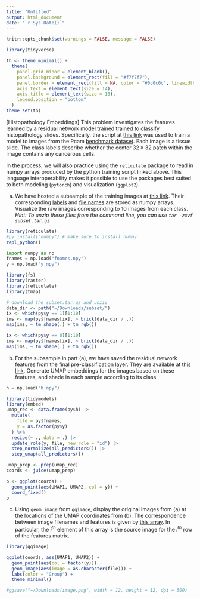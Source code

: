 ```yaml
---
title: "Untitled"
output: html_document
date: "`r Sys.Date()`"
---
```


```r
knitr::opts_chunk$set(warnings = FALSE, message = FALSE)
```

```r
library(tidyverse)

th <- theme_minimal() + 
  theme(
    panel.grid.minor = element_blank(),
    panel.background = element_rect(fill = "#f7f7f7"),
    panel.border = element_rect(fill = NA, color = "#0c0c0c", linewidth = 0.6),
    axis.text = element_text(size = 14),
    axis.title = element_text(size = 16),
    legend.position = "bottom"
  )
theme_set(th)
```

[Histopathology Embeddings] This problem investigates the features learned by
a residual network model trained trained to classify histopathology slides.
Specifically, the script at [this
link](https://colab.research.google.com/drive/1bPFz718F-YE0iUcdkm2kc0Aeg8g6-Neh?usp=sharing)
was used to train a model to images from the Pcam [benchmark
dataset](https://www.kaggle.com/competitions/histopathologic-cancer-detection/data).
Each image is a tissue slide. The class labels describe whether the center $32 \times 32$ patch within the image contains any cancerous cells.

In the process, we will also practice using the `reticulate` package to read in
numpy arrays produced by the python training script linked above. This language
interoperability makes it possible to use the packages best suited to both
modeling (`pytorch`) and visualization (`ggplot2`).

a. We have hosted a subsample of the training images at [this
link](https://github.com/krisrs1128/stat436_s24/raw/main/data/subset.tar.gz).
Their corresponding [labels](https://github.com/krisrs1128/stat436_s24/raw/main/data/y.npy) and [file names](https://github.com/krisrs1128/stat436_s24/raw/main/data/fnames.npy) are stored as numpy arrays. Visualize the raw images corresponding to 10 images from each class. _Hint: To unzip these files from the command line, you can use `tar -zxvf subset.tar.gz`_  

```r
library(reticulate)
#py_install("numpy") # make sure to install numpy
repl_python()
```

```python
import numpy as np
fnames = np.load("fnames.npy")
y = np.load("y.npy")
```

```r
library(fs)
library(raster)
library(reticulate)
library(tmap)

# download the subset.tar.gz and unzip
data_dir <- path("~/Downloads/subset/")
ix <- which(py$y == 1)[1:10]
ims <- map(py$fnames[ix], ~ brick(data_dir / .))
map(ims, ~ tm_shape(.) + tm_rgb())
```

```r
ix <- which(py$y == 0)[1:10]
ims <- map(py$fnames[ix], ~ brick(data_dir / .))
map(ims, ~ tm_shape(.) + tm_rgb())
```

b. For the subsample in part (a), we have saved the residual network
features from the final pre-classification layer. They are available
at [this
link](https://github.com/krisrs1128/stat436_s24/raw/main/data/h.npy).
Generate UMAP embeddings for the images based on these features, and shade
in each sample according to its class.

```python
h = np.load("h.npy")
```

```r
library(tidymodels)
library(embed)
umap_rec <- data.frame(py$h) |>
  mutate(
    file = py$fnames,
    y = as.factor(py$y)
  ) %>%
  recipe(~ ., data = .) |>
  update_role(y, file, new_role = "id") |>
  step_normalize(all_predictors()) |>
  step_umap(all_predictors())

umap_prep <- prep(umap_rec)
coords <- juice(umap_prep)
```

```r
p <- ggplot(coords) +
  geom_point(aes(UMAP1, UMAP2, col = y)) +
  coord_fixed()
p
```

c. Using `geom_image` from `ggimage`, display the original images from (a) at
the locations of the UMAP coordinates from (b). The correspondence between image
filenames and features is given by [this array](https://github.com/krisrs1128/stat479_s22/blob/main/_slides/week13/exercises/fnames.npy?raw=true).
In particular, the $i^{th}$ element of this array is the source image for the
$i^{th}$ row of the features matrix.

```r
library(ggimage)

ggplot(coords, aes(UMAP1, UMAP2)) +
  geom_point(aes(col = factor(y))) +
  geom_image(aes(image = as.character(file))) +
  labs(color = "Group") +
  theme_minimal()

#ggsave("~/Downloads/image.png", width = 12, height = 12, dpi = 500)
```
